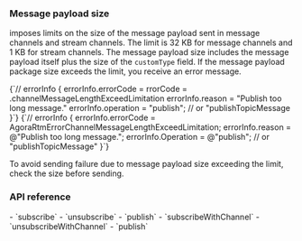 <PlatformWrapper platform="ios, macos">



### Message payload size

<Vg k="MESS_SDK" /> imposes limits on the size of the message payload sent in message channels and stream channels. The limit is 32 KB for message channels and 1 KB for stream channels. The message payload size includes the message payload itself plus the size of the `customType` field. If the message payload package size exceeds the limit, you receive an error message.

<Tabs groupId="language">
<TabItem value="swift" label="Swift" default>
<CodeBlock language="objc" showLineNumbers>    
{`// errorInfo
{
    errorInfo.errorCode = rrorCode = .channelMessageLengthExceedLimitation
    errorInfo.reason = "Publish too long message."
    errorInfo.operation = "publish"; // or "publishTopicMessage
}`}
</CodeBlock>
</TabItem>
<TabItem value="objc" label="Objective-C">
<CodeBlock language="objc" showLineNumbers>    
{`// errorInfo
{
    errorInfo.errorCode = AgoraRtmErrorChannelMessageLengthExceedLimitation;
    errorInfo.reason = @"Publish too long message.";
    errorInfo.Operation = @"publish"; // or "publishTopicMessage"
}`}
</CodeBlock>
</TabItem>
</Tabs>

To avoid sending failure due to message payload size exceeding the limit, check the size before sending.


### API reference

<Tabs groupId="language">
<TabItem value="swift" label="Swift" default>
- <Link to="{{Global.API_REF_SIG_APPLE}}?platform=ios&tab=swift#channelsubscribepropsag_platform">`subscribe`</Link>
- <Link to="{{Global.API_REF_SIG_APPLE}}?platform=ios&tab=swift#channelunsubscribepropsag_platform">`unsubscribe`</Link>
- <Link to="{{Global.API_REF_SIG_APPLE}}?platform=ios&tab=swift#messagepublishpropsag_platform">`publish`</Link>
</TabItem>
<TabItem value="objc" label="Objective-C">
- <Link to="{{Global.API_REF_SIG_APPLE}}?platform=ios&tab=objc#channelsubscribepropsag_platform">`subscribeWithChannel`</Link>
- <Link to="{{Global.API_REF_SIG_APPLE}}?platform=ios&tab=objc#channelunsubscribepropsag_platform">`unsubscribeWithChannel`</Link>
- <Link to="{{Global.API_REF_SIG_APPLE}}?platform=ios&tab=objc#messagepublishpropsag_platform">`publish`</Link>
</TabItem>
</Tabs>

</PlatformWrapper>
